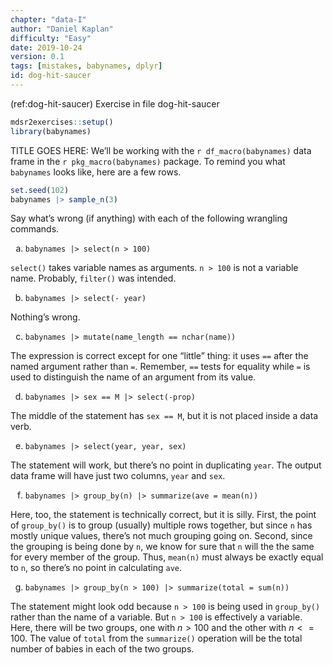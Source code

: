 ```yaml
---
chapter: "data-I"
author: "Daniel Kaplan"
difficulty: "Easy"
date: 2019-10-24 
version: 0.1
tags: [mistakes, babynames, dplyr]
id: dog-hit-saucer 
---
```


(ref:dog-hit-saucer) Exercise in file dog-hit-saucer

```r
mdsr2exercises::setup()
library(babynames)
```

TITLE GOES HERE: We'll be working with the `r df_macro(babynames)` data frame in the `r pkg_macro(babynames)` package. To remind you what `babynames` looks like, here are a few rows.

```r
set.seed(102)
babynames |> sample_n(3)
```

Say what's wrong (if anything) with each of the following wrangling commands. 

a. `babynames |> select(n > 100)` 

<!--begin-answer-->
`select()` takes variable names as arguments. `n > 100` is not a variable name. Probably, `filter()` was intended.

<!--end-answer-->

b. `babynames |> select(- year)` 

<!--begin-answer-->
Nothing's wrong. 
<!--end-answer-->

c. `babynames |> mutate(name_length == nchar(name))` 

<!--begin-answer-->
The expression is correct except for one "little" thing: it uses `==` after the named argument rather than `=`. Remember, `==` tests for equality while `=` is used to distinguish the name of an argument from its value.
<!--end-answer-->

d. `babynames |> sex == M |> select(-prop)`

<!--begin-answer-->
The middle of the statement has `sex == M`, but it is not placed inside a data verb. 

<!--end-answer-->

e. `babynames |> select(year, year, sex)`

<!--begin-answer--> 

The statement will work, but there's no point in duplicating `year`. The output data frame will have just two columns, `year` and `sex`.

<!--end-answer-->

f. `babynames |> group_by(n) |> summarize(ave = mean(n))` 

<!--begin-answer-->

Here, too, the statement is technically correct, but it is silly. First, the point of `group_by()` is to group (usually) multiple rows together, but since `n` has mostly unique values, there's not much grouping going on. Second, since the grouping is being done by `n`, we know for sure that `n` will the the same for every member of the group. Thus, `mean(n)` must always be exactly equal to `n`, so there's no point in calculating `ave`.

<!--end-answer-->

g. `babynames |> group_by(n > 100) |> summarize(total = sum(n))` 

<!--begin-answer-->

The statement might look odd because `n > 100` is being used in `group_by()` rather than the name of a variable. But `n > 100` is effectively a variable. Here, there will be two groups, one with $n > 100$ and the other with $n <= 100$. The value of `total` from the `summarize()` operation will be the total number of babies in each of the two groups.


<!--end-answer-->
